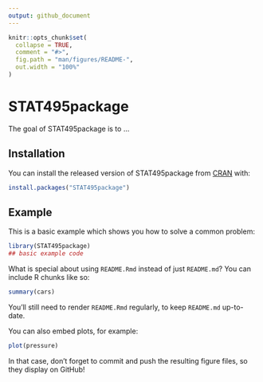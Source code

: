 ```yaml
---
output: github_document
---
```


<!-- README.md is generated from README.Rmd. Please edit that file -->

```r
knitr::opts_chunk$set(
  collapse = TRUE,
  comment = "#>",
  fig.path = "man/figures/README-",
  out.width = "100%"
)
```

# STAT495package

<!-- badges: start -->
<!-- badges: end -->

The goal of STAT495package is to ...

## Installation

You can install the released version of STAT495package from [CRAN](https://CRAN.R-project.org) with:

``` r
install.packages("STAT495package")
```

## Example

This is a basic example which shows you how to solve a common problem:

```r
library(STAT495package)
## basic example code
```

What is special about using `README.Rmd` instead of just `README.md`? You can include R chunks like so:

```r
summary(cars)
```

You'll still need to render `README.Rmd` regularly, to keep `README.md` up-to-date.

You can also embed plots, for example:

```r
plot(pressure)
```

In that case, don't forget to commit and push the resulting figure files, so they display on GitHub!
